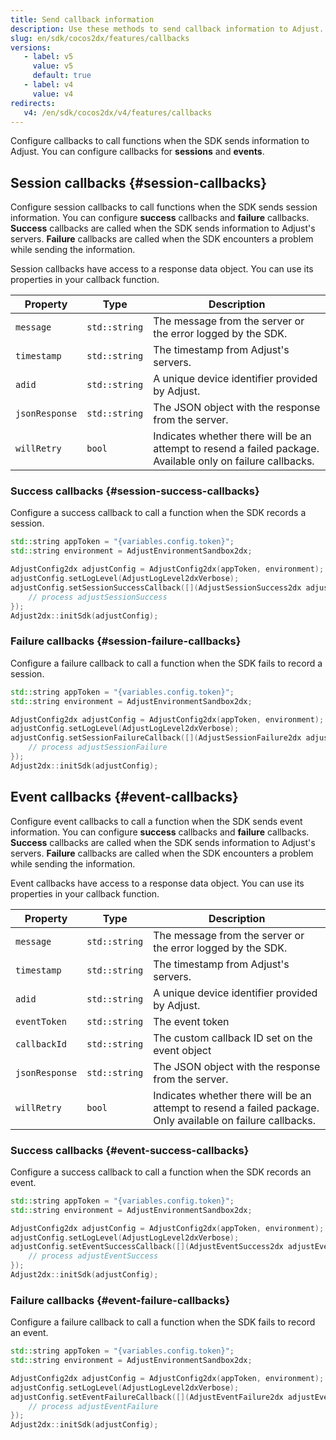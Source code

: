 ```yaml
---
title: Send callback information
description: Use these methods to send callback information to Adjust.
slug: en/sdk/cocos2dx/features/callbacks
versions:
   - label: v5
     value: v5
     default: true
   - label: v4
     value: v4
redirects:
   v4: /en/sdk/cocos2dx/v4/features/callbacks
---
```


Configure callbacks to call functions when the SDK sends information to Adjust. You can configure callbacks for **sessions** and **events**.

## Session callbacks {#session-callbacks}

Configure session callbacks to call functions when the SDK sends session information. You can configure **success** callbacks and **failure** callbacks. **Success** callbacks are called when the SDK sends information to Adjust's servers. **Failure** callbacks are called when the SDK encounters a problem while sending the information.

Session callbacks have access to a response data object. You can use its properties in your callback function.

| Property       | Type          | Description                                                                                                 |
| -------------- | ------------- | ----------------------------------------------------------------------------------------------------------- |
| `message`      | `std::string` | The message from the server or the error logged by the SDK.                                                 |
| `timestamp`    | `std::string` | The timestamp from Adjust's servers.                                                                        |
| `adid`         | `std::string` | A unique device identifier provided by Adjust.                                                              |
| `jsonResponse` | `std::string` | The JSON object with the response from the server.                                                          |
| `willRetry`    | `bool`        | Indicates whether there will be an attempt to resend a failed package. Available only on failure callbacks. |

### Success callbacks {#session-success-callbacks}

Configure a success callback to call a function when the SDK records a session.

<CodeBlock showLineNumbers>

```cpp
std::string appToken = "{variables.config.token}";
std::string environment = AdjustEnvironmentSandbox2dx;

AdjustConfig2dx adjustConfig = AdjustConfig2dx(appToken, environment);
adjustConfig.setLogLevel(AdjustLogLevel2dxVerbose);
adjustConfig.setSessionSuccessCallback([](AdjustSessionSuccess2dx adjustSessionSuccess) {
    // process adjustSessionSuccess
});
Adjust2dx::initSdk(adjustConfig);
```

</CodeBlock>

### Failure callbacks {#session-failure-callbacks}

Configure a failure callback to call a function when the SDK fails to record a session.

<CodeBlock showLineNumbers>

```cpp
std::string appToken = "{variables.config.token}";
std::string environment = AdjustEnvironmentSandbox2dx;

AdjustConfig2dx adjustConfig = AdjustConfig2dx(appToken, environment);
adjustConfig.setLogLevel(AdjustLogLevel2dxVerbose);
adjustConfig.setSessionFailureCallback([](AdjustSessionFailure2dx adjustSessionFailure) {
    // process adjustSessionFailure
});
Adjust2dx::initSdk(adjustConfig);
```

</CodeBlock>

## Event callbacks {#event-callbacks}

Configure event callbacks to call a function when the SDK sends event information. You can configure **success** callbacks and **failure** callbacks. **Success** callbacks are called when the SDK sends information to Adjust's servers. **Failure** callbacks are called when the SDK encounters a problem while sending the information.

Event callbacks have access to a response data object. You can use its properties in your callback function.

| Property       | Type          | Description                                                                                                 |
| -------------- | ------------- | ----------------------------------------------------------------------------------------------------------- |
| `message`      | `std::string` | The message from the server or the error logged by the SDK.                                                 |
| `timestamp`    | `std::string` | The timestamp from Adjust's servers.                                                                        |
| `adid`         | `std::string` | A unique device identifier provided by Adjust.                                                              |
| `eventToken`   | `std::string` | The event token                                                                                             |
| `callbackId`   | `std::string` | The custom callback ID set on the event object                                                              |
| `jsonResponse` | `std::string` | The JSON object with the response from the server.                                                          |
| `willRetry`    | `bool`        | Indicates whether there will be an attempt to resend a failed package. Only available on failure callbacks. |

### Success callbacks {#event-success-callbacks}

Configure a success callback to call a function when the SDK records an event.

<CodeBlock showLineNumbers>

```cpp
std::string appToken = "{variables.config.token}";
std::string environment = AdjustEnvironmentSandbox2dx;

AdjustConfig2dx adjustConfig = AdjustConfig2dx(appToken, environment);
adjustConfig.setLogLevel(AdjustLogLevel2dxVerbose);
adjustConfig.setEventSuccessCallback([](AdjustEventSuccess2dx adjustEventSuccess) {
    // process adjustEventSuccess
});
Adjust2dx::initSdk(adjustConfig);
```

</CodeBlock>

### Failure callbacks {#event-failure-callbacks}

Configure a failure callback to call a function when the SDK fails to record an event.

<CodeBlock showLineNumbers>

```cpp
std::string appToken = "{variables.config.token}";
std::string environment = AdjustEnvironmentSandbox2dx;

AdjustConfig2dx adjustConfig = AdjustConfig2dx(appToken, environment);
adjustConfig.setLogLevel(AdjustLogLevel2dxVerbose);
adjustConfig.setEventFailureCallback([](AdjustEventFailure2dx adjustEventFailure) {
    // process adjustEventFailure
});
Adjust2dx::initSdk(adjustConfig);
```

</CodeBlock>
